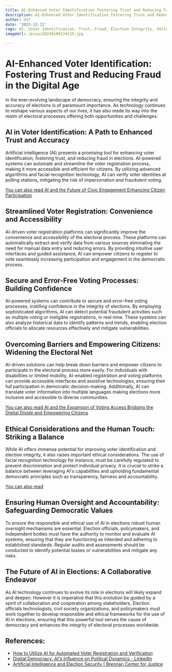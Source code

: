 ```yaml
---
title: AI-Enhanced Voter Identification Fostering Trust and Reducing Fraud
description: AI-Enhanced Voter Identification Fostering Trust and Reducing Fraud
author: Usf
date: '2023-12-13'
tags: AI, Voter Identification, Trust, Fraud, Election Integrity, Voting Security
imageUrl: /pixa/20240109174115.jpg

---
```

# AI-Enhanced Voter  Identification: Fostering Trust and Reducing Fraud  in the Digital Age

In the ever-evolving landscape of democracy,  ensuring  the integrity and accuracy of elections is of paramount importance. As technology continues to reshape  various aspects of our lives, it has also made  its way into the realm of electoral processes offering both opportunities  and challenges.

## AI  in Voter Identification: A Path to Enhanced Trust and Accuracy

Artificial intelligence (AI) presents a promising tool for  enhancing voter identification, fostering trust, and reducing fraud in elections. AI-powered  systems can automate and streamline the voter registration process, making it more accessible and efficient for citizens.  By utilizing advanced algorithms and facial recognition technology, AI can verify voter identities at polling stations, mitigating the risk of impersonation  and fraudulent voting.

[You can  also read AI and the Future of Civic Engagement Enhancing Citizen Participation](AI%20and%20the%20Future%20of%20Civic%20Engagement%20Enhancing%20Citizen%20Participation)


## Streamlined Voter Registration: Convenience and Accessibility

AI-driven voter registration platforms can significantly improve the convenience and accessibility of the  electoral process. These platforms can automatically extract and verify data from various sources eliminating the need for manual data entry and reducing errors. By providing intuitive user interfaces and guided assistance, AI can empower citizens to register to vote seamlessly increasing  participation and engagement in  the democratic process.

## Secure and Error-Free Voting Processes: Building Confidence

AI-powered systems can contribute  to secure and error-free voting processes, instilling confidence in the integrity of elections. By employing sophisticated algorithms, AI can detect potential fraudulent activities such as  multiple voting or  ineligible  registrations, in real-time. These systems can also analyze historical data to identify patterns and trends, enabling election officials to allocate resources effectively  and mitigate vulnerabilities.

## Overcoming Barriers and Empowering Citizens: Widening the Electoral  Net

AI-driven solutions  can help break down barriers and empower citizens to  participate in the  electoral process more easily.  For individuals with disabilities or limited mobility, AI-enabled registration and voting  platforms can provide accessible interfaces and assistive technologies, ensuring their full participation in democratic decision-making. Additionally, AI can translate  voter information into multiple languages making elections more inclusive and accessible to diverse communities.

[You can also read  AI and  the Expansion of Voting  Access Bridging the Digital Divide and Empowering Citizens](AI%20and%20the%20Expansion%20of%20Voting%20Access%20Bridging%20the%20Digital%20Divide%20and%20Empowering%20Citizens)


## Ethical Considerations  and the Human Touch: Striking a Balance

While AI offers  immense  potential  for  improving voter identification and election integrity, it also raises important ethical considerations. The use  of facial recognition technology for instance, must be carefully  regulated to prevent discrimination and protect  individual privacy. It is crucial to strike a balance between leveraging AI's capabilities and upholding fundamental democratic principles such as  transparency, fairness and accountability.

[You can also read ]()


## Ensuring Human Oversight and Accountability: Safeguarding  Democratic Values

To  ensure the responsible and ethical use of AI in elections robust human oversight mechanisms are essential. Election officials, policymakers, and independent bodies must have  the  authority to monitor  and evaluate AI systems, ensuring that they are functioning as intended and adhering to established standards. Regular audits and assessments should be conducted to identify potential  biases or  vulnerabilities and mitigate any risks.

##  The Future of AI in Elections: A Collaborative Endeavor

As AI technology continues  to evolve its role in elections will  likely  expand and  deepen. However  it is imperative that this evolution be guided by  a  spirit of collaboration and cooperation among stakeholders. Election officials technologists, civil society organizations, and policymakers must work together  to develop responsible and ethical frameworks for  the use of AI in elections, ensuring that this powerful tool serves the cause of democracy and enhances the integrity of electoral processes worldwide.

## References:
- [How to Utilize AI for Automated Voter Registration and Verification](https://politicalmarketer.com/how-to-utilize-ai-for-automated-voter-registration-and-verification/)
- [Digital Democracy: AI's Influence on Political Dynamics - LinkedIn](https://www.linkedin.com/pulse/digital-democracy-ais-influence-political-dynamics-boaz-ashkenazy-btyoc?trk=public_post)
- [Artificial Intelligence and Election Security | Brennan Center for Justice](https://www.brennancenter.org/our-work/research-reports/artificial-intelligence-and-election-security)
